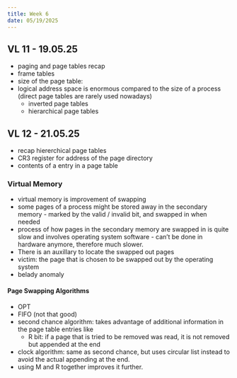 ```yaml
---
title: Week 6
date: 05/19/2025
---
```


## VL 11 - 19.05.25

* paging and page tables recap
* frame tables
* size of the page table:
* logical address space is enormous compared to the size of a process (direct page tables are rarely used nowadays)
  * inverted page tables
  * hierarchical page tables

## VL 12 - 21.05.25

* recap hiererchical page tables
* CR3 register for address of the page directory
* contents of a entry in a page table

### Virtual Memory

* virtual memory is improvement of swapping
* some pages of a process might be stored away in the secondary memory - marked by the valid / invalid bit, and swapped in when needed
* process of how pages in the secondary memory are swapped in is quite slow and involves operating system 
    software - can't be done in hardware anymore, therefore much slower. 
* There is an auxillary to locate the swapped out pages
* victim: the page that is chosen to be swapped out by the operating system
* belady anomaly

#### Page Swapping Algorithms

* OPT
* FIFO (not that good)
* second chance algorithm: takes advantage of additional information in the page table entries like
  * R bit: if a page that is tried to be removed was read, it is not removed but appended at the end
* clock algorithm: same as second chance, but uses circular list instead to avoid the actual appending at the end.
* using M and R together improves it further.



